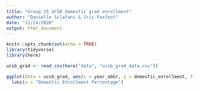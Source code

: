 ```yaml
---
title: "Group 25 UCSB domestic grad enrollment"
author: "Danielle Sclafani & Iris Foxfoot"
date: "11/24/2020"
output: html_document
---
```


```r
knitr::opts_chunk$set(echo = TRUE)
library(tidyverse)
library(here)
```

```r
ucsb_grad <- read_csv(here("data", "ucsb_grad_data.csv"))
```

```r
ggplot(data = ucsb_grad, aes(x = year_abbr, y = domestic_enrollment, fill = ethnicity)) + geom_col(position = "fill")+
  labs(x = "Domestic Enrollment Percentage")
```

